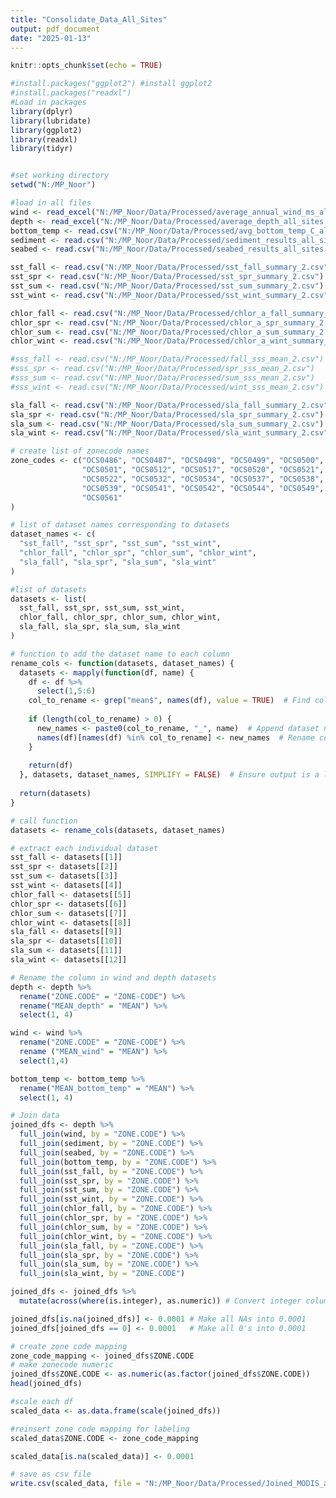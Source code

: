 ---
title: "Consolidate_Data_All_Sites"
output: pdf_document
date: "2025-01-13"
---

```{r setup, include=FALSE}
knitr::opts_chunk$set(echo = TRUE)
```

```{r load libraries, message=FALSE, warning=FALSE}
#install.packages("ggplot2") #install ggplot2
#install.packages("readxl")
#Load in packages
library(dplyr)
library(lubridate)
library(ggplot2)
library(readxl)
library(tidyr)


#set working directory
setwd("N:/MP_Noor")
```

```{r upload files}
#load in all files
wind <- read_excel("N:/MP_Noor/Data/Processed/average_annual_wind_ms_all_sites.xls")
depth <- read_excel("N:/MP_Noor/Data/Processed/average_depth_all_sites.xls")
bottom_temp <- read.csv("N:/MP_Noor/Data/Processed/avg_bottom_temp_C_all_sites.csv")
sediment <- read.csv("N:/MP_Noor/Data/Processed/sediment_results_all_sites.csv")
seabed <- read.csv("N:/MP_Noor/Data/Processed/seabed_results_all_sites.csv")

sst_fall <- read.csv("N:/MP_Noor/Data/Processed/sst_fall_summary_2.csv")
sst_spr <- read.csv("N:/MP_Noor/Data/Processed/sst_spr_summary_2.csv")
sst_sum <- read.csv("N:/MP_Noor/Data/Processed/sst_sum_summary_2.csv")
sst_wint <- read.csv("N:/MP_Noor/Data/Processed/sst_wint_summary_2.csv")

chlor_fall <- read.csv("N:/MP_Noor/Data/Processed/chlor_a_fall_summary_2.csv")
chlor_spr <- read.csv("N:/MP_Noor/Data/Processed/chlor_a_spr_summary_2.csv")
chlor_sum <- read.csv("N:/MP_Noor/Data/Processed/chlor_a_sum_summary_2.csv")
chlor_wint <- read.csv("N:/MP_Noor/Data/Processed/chlor_a_wint_summary_2.csv")

#sss_fall <- read.csv("N:/MP_Noor/Data/Processed/fall_sss_mean_2.csv")
#sss_spr <- read.csv("N:/MP_Noor/Data/Processed/spr_sss_mean_2.csv")
#sss_sum <- read.csv("N:/MP_Noor/Data/Processed/sum_sss_mean_2.csv")
#sss_wint <- read.csv("N:/MP_Noor/Data/Processed/wint_sss_mean_2.csv")

sla_fall <- read.csv("N:/MP_Noor/Data/Processed/sla_fall_summary_2.csv")
sla_spr <- read.csv("N:/MP_Noor/Data/Processed/sla_spr_summary_2.csv")
sla_sum <- read.csv("N:/MP_Noor/Data/Processed/sla_sum_summary_2.csv")
sla_wint <- read.csv("N:/MP_Noor/Data/Processed/sla_wint_summary_2.csv")

```


```{r}
# create list of zonecode names
zone_codes <- c("OCS0486", "OCS0487", "OCS0498", "OCS0499", "OCS0500", 
                "OCS0501", "OCS0512", "OCS0517", "OCS0520", "OCS0521", 
                "OCS0522", "OCS0532", "OCS0534", "OCS0537", "OCS0538", 
                "OCS0539", "OCS0541", "OCS0542", "OCS0544", "OCS0549", 
                "OCS0561"
)

```


```{r}

# list of dataset names corresponding to datasets
dataset_names <- c(
  "sst_fall", "sst_spr", "sst_sum", "sst_wint",
  "chlor_fall", "chlor_spr", "chlor_sum", "chlor_wint",
  "sla_fall", "sla_spr", "sla_sum", "sla_wint"
)

#list of datasets
datasets <- list(
  sst_fall, sst_spr, sst_sum, sst_wint,
  chlor_fall, chlor_spr, chlor_sum, chlor_wint,
  sla_fall, sla_spr, sla_sum, sla_wint
)

# function to add the dataset name to each column
rename_cols <- function(datasets, dataset_names) {
  datasets <- mapply(function(df, name) {
    df <- df %>%
      select(1,5:6)
    col_to_rename <- grep("mean$", names(df), value = TRUE)  # Find columns ending in "mean"
    
    if (length(col_to_rename) > 0) {
      new_names <- paste0(col_to_rename, "_", name)  # Append dataset name to column name
      names(df)[names(df) %in% col_to_rename] <- new_names  # Rename columns
    }
    
    return(df)
  }, datasets, dataset_names, SIMPLIFY = FALSE)  # Ensure output is a list
  
  return(datasets)
}

# call function
datasets <- rename_cols(datasets, dataset_names)

# extract each individual dataset
sst_fall <- datasets[[1]]
sst_spr <- datasets[[2]]
sst_sum <- datasets[[3]]
sst_wint <- datasets[[4]]
chlor_fall <- datasets[[5]]
chlor_spr <- datasets[[6]]
chlor_sum <- datasets[[7]]
chlor_wint <- datasets[[8]]
sla_fall <- datasets[[9]]
sla_spr <- datasets[[10]]
sla_sum <- datasets[[11]]
sla_wint <- datasets[[12]]
```

```{r}
# Rename the column in wind and depth datasets
depth <- depth %>%
  rename("ZONE.CODE" = "ZONE-CODE") %>%
  rename("MEAN_depth" = "MEAN") %>%
  select(1, 4)

wind <- wind %>%
  rename("ZONE.CODE" = "ZONE-CODE") %>%
  rename ("MEAN_wind" = "MEAN") %>%
  select(1,4)

bottom_temp <- bottom_temp %>%
  rename("MEAN_bottom_temp" = "MEAN") %>%
  select(1, 4)
```


```{r join_data}
# Join data
joined_dfs <- depth %>%
  full_join(wind, by = "ZONE.CODE") %>%
  full_join(sediment, by = "ZONE.CODE") %>%
  full_join(seabed, by = "ZONE.CODE") %>%
  full_join(bottom_temp, by = "ZONE.CODE") %>%
  full_join(sst_fall, by = "ZONE.CODE") %>%
  full_join(sst_spr, by = "ZONE.CODE") %>%
  full_join(sst_sum, by = "ZONE.CODE") %>%
  full_join(sst_wint, by = "ZONE.CODE") %>%
  full_join(chlor_fall, by = "ZONE.CODE") %>%
  full_join(chlor_spr, by = "ZONE.CODE") %>%  
  full_join(chlor_sum, by = "ZONE.CODE") %>%
  full_join(chlor_wint, by = "ZONE.CODE") %>%
  full_join(sla_fall, by = "ZONE.CODE") %>%
  full_join(sla_spr, by = "ZONE.CODE") %>%
  full_join(sla_sum, by = "ZONE.CODE") %>%
  full_join(sla_wint, by = "ZONE.CODE")


```

```{r}
joined_dfs <- joined_dfs %>%
  mutate(across(where(is.integer), as.numeric)) # Convert integer columns to numeric

joined_dfs[is.na(joined_dfs)] <- 0.0001 # Make all NAs into 0.0001
joined_dfs[joined_dfs == 0] <- 0.0001   # Make all 0's into 0.0001

```

```{r}
# create zone code mapping
zone_code_mapping <- joined_dfs$ZONE.CODE
# make zonecode numeric
joined_dfs$ZONE.CODE <- as.numeric(as.factor(joined_dfs$ZONE.CODE))
head(joined_dfs)
```


```{r}
#scale each df
scaled_data <- as.data.frame(scale(joined_dfs))
```

```{r}
#reinsert zone code mapping for labeling
scaled_data$ZONE.CODE <- zone_code_mapping
```

```{r}
scaled_data[is.na(scaled_data)] <- 0.0001 
```


```{r}
# save as csv file
write.csv(scaled_data, file = "N:/MP_Noor/Data/Processed/Joined_MODIS_all_sites.csv")
```
